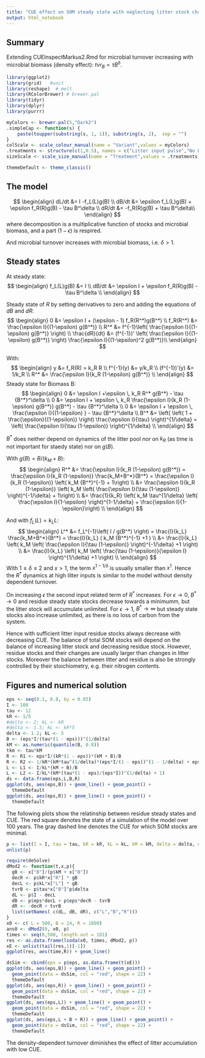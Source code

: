 ```yaml
---
title: "CUE effect on SOM steady state with neglecting litter stock changes"
output: html_notebook
---
```


## Summary

Extending CUEInspectMarkus2.Rmd for microbial turnover increasing with
microbial biomass (density effect): $tvr_B = \tau B^\delta$.

```r
library(ggplot2)
library(grid)   #unit
library(reshape)  # melt
library(RColorBrewer) # brewer.pal
library(tidyr)
library(dplyr)
library(purrr)

myColors <- brewer.pal(5,"Dark2")	
.simpleCap <- function(s) {
    paste(toupper(substring(s, 1, 1)), substring(s, 2),  sep = "")
}
colScale <- scale_colour_manual(name = "Variant",values = myColors)
.treatments <- structure(c(1,0.5), names = c("Litter input pulse","No Litter input"))
sizeScale <- scale_size_manual(name = "Treatment",values = .treatments)

themeDefault <- theme_classic()  
```

## The model
$$
\begin{align}
dL/dt &= I -f_L(L)g(B) \\
dB/dt &= \epsilon f_L(L)g(B) + \epsilon f_R(R)g(B) - \tau B^\delta \\
dR/dt &= -f_R(R)g(B) + \tau B^\delta\\
\end{align}
$$
where decomposition is a multiplicative function of stocks and microbial biomass,
and a part $(1-\epsilon)$ is respired.

And microbial turnover increases with microbial biomass, i.e. $\delta > 1$.

## Steady states
At steady state:
$$
\begin{align}
f_L(L)g(B) &= I \\
dB/dt &= \epsilon I + \epsilon f_R(R)g(B) - \tau B^\delta \\
\end{align}
$$

Steady state of $R$ by setting derivatives to zero and adding the equations of $dB$ and $dR$:
$$
\begin{align}
0 &= \epsilon I + (\epsilon - 1) f_R(R^*)g(B^*) \\
f_R(R^*) &= \frac{\epsilon I}{(1-\epsilon) g(B^*)} \\
R^* &= f^{-1}\left( \frac{\epsilon I}{(1-\epsilon) g(B^*)} \right) \\
\frac{dR}{dt} &= (f^{-1})' \left( \frac{\epsilon I}{(1-\epsilon) g(B^*)} \right) \frac{\epsilon I}{(1-\epsilon)^2 g(B^*)}\\
\end{align}
$$

With:
$$
\begin{align}
y &= f_R(R) = k_R R \\
f^{-1}(y) &= y/k_R \\
(f^{-1})'(y) &= 1/k_R \\
R^* &=  \frac{\epsilon I}{k_R (1-\epsilon) g(B^*)}  \\
\end{align}
$$
Steady state for Biomass B:
$$
\begin{align}
0 &= \epsilon I +\epsilon \, k_R R^* g(B^*) - \tau {B^*}^\delta \\
0 &= \epsilon I + \epsilon \, k_R \frac{\epsilon I}{k_R (1-\epsilon) g(B^*)} g(B^*) - \tau {B^*}^\delta \\
0 &= \epsilon I + \epsilon \, \frac{\epsilon I}{(1-\epsilon) }  - \tau {B^*}^\delta \\
B^* &= \left( \left( 1 + \frac{\epsilon}{(1-\epsilon)} \right) \frac{\epsilon I}{\tau} \right)^{1/\delta}
     = \left( \frac{\epsilon I}{\tau (1-\epsilon)} \right)^{1/\delta} \\
\end{align}
$$

$B^*$ does neither depend on dynamics of the litter pool nor on $k_R$ (as time is not important for staedy state) nor
on $g(B)$.

With $g(B) = B/(k_M + B)$:
$$
\begin{align}
R^* &=  \frac{\epsilon I}{k_R (1-\epsilon) g(B^*)}  
    =  \frac{\epsilon I}{k_R (1-\epsilon)}  \frac{k_M+B^*}{B^*}
    =  \frac{\epsilon I}{k_R (1-\epsilon)}  \left( k_M {B^*}^{-1} + 1\right) \\
    &= \frac{\epsilon I}{k_R (1-\epsilon)}  \left( k_M \left( \frac{\epsilon I}{\tau (1-\epsilon)} \right)^{-1/\delta} + 1\right) \\
    &= \frac{1}{k_R}  \left( k_M \tau^{1/\delta} \left( \frac{\epsilon I}{1-\epsilon} \right)^{1-1/\delta} + \frac{\epsilon I}{1-\epsilon}\right) \\
\end{align}
$$

And with $f_L(L) = k_L L$:
$$
\begin{align}
L^* &= f_L^{-1}\left( I / g(B^*) \right)    
    = \frac{I}{k_L}  \frac{k_M+B^*}{B^*}
    = \frac{I}{k_L}  ( k_M {B^*}^{-1} +1 ) \\
    &= \frac{I}{k_L}  \left( k_M \left( \frac{\epsilon I}{\tau (1-\epsilon)} \right)^{-1/\delta} +1 \right) \\
    &= \frac{I}{k_L}  \left( k_M \left( \frac{\tau (1-\epsilon)}{\epsilon I} \right)^{1/\delta} +1 \right) \\
\end{align}
$$
With $1 \leq \delta \leq 2$ and $x > 1$, the term $x^{1-1/\delta}$ is usually smaller than $x^1$. 
Hence the $R^*$ dynamics at high litter inputs is similar to the model without density 
dependent turnover.

On increasing $\epsilon$ the second input related term of $R^*$ increases. 
For $\epsilon \to 0$, $B^* \to 0$ and
residue steady state stocks decrease towards a minimumm, but the 
litter stock will accumulate unlimited.
For $\epsilon \to 1$, $B^* \to \infty$ but steady state stocks also
increase unlimited, as there is no loss of carbon from the system.

Hence with sufficient litter input residue stocks always decrease with decreasing CUE.
The balance of total SOM stocks will depend on the balance of increasing 
litter stock and decreasing residue stock. However, residue stocks and their
changes are usually larger than changes in litter stocks. Moreover the balance
between litter and residue is  also be strongly controlled by their stoichiometry, 
e.g. their nitrogen contents.

## Figures and numerical solution

```r
eps <- seq(0.1, 0.8, by = 0.05)
I <- 100
tau <- 12
kR <- 1/5
#delta <- 2; kL <- kR
#delta <- 1.5; kL <- kR*5
delta <- 1.2; kL <- 5
B <- (eps*I/(tau*(1 - eps)))^(1/delta)
kM <- as.numeric(quantile(B, 0.8))
tkm <- tau*kM
R <- R1 <- eps*I/(kR*(1 - eps))*(kM + B)/B
R <- R2 <- 1/kR*(kM*tau^(1/delta)*(eps*I/(1 - eps))^(1 - 1/delta) + eps*I/(1 - eps))
L <- L1 <- I/kL*(kM + B)/B
L <- L2 <- I/kL*(kM*(tau*(1 - eps)/(eps*I))^(1/delta) + 1)
ds <- data.frame(eps,L,B,R)
ggplot(ds, aes(eps,B)) + geom_line() + geom_point() +
  themeDefault
ggplot(ds, aes(eps,R)) + geom_line() + geom_point() +
  themeDefault
```


The following plots show the relatinship between residue steady states and CUE.
The red square denotes the state of a simulation of the model over 100 years.
The gray dashed line denotes the CUE for which SOM stocks are minimal.

```r
p <- list(I = I, tau = tau, kR = kR, kL = kL, kM = kM, delta = delta, eps = 0.4)
unlist(p)
```

```r
require(deSolve)
dMod2 <- function(t,x,p){
  gB <- x["B"]/(p$kM + x["B"])
  decR <- p$kR*x["R"] * gB
  decL <- p$kL*x["L"] * gB
  tvrB <- p$tau*x["B"]^p$delta
  dL <- p$I - decL
  dB <- p$eps*decL + p$eps*decR - tvrB
  dR <- -decR + tvrB
  list(setNames( c(dL, dB, dR), c("L","B","R")))
}
x0 <- c( L = 500, B = 14, R = 1800)
ans0 <- dMod2(0, x0, p)
times <- seq(0,500, length.out = 101)
res <- as.data.frame(lsoda(x0, times, dMod2, p))
xE <- unlist(tail(res,1)[-1])
ggplot(res, aes(time,R)) + geom_line()
```

```r
dsSim <- cbind(eps = p$eps, as.data.frame(t(xE)))
ggplot(ds, aes(eps,B)) + geom_line() + geom_point() +
  geom_point(data = dsSim, col = "red", shape = 22) +
  themeDefault
ggplot(ds, aes(eps,R)) + geom_line() + geom_point() +
  geom_point(data = dsSim, col = "red", shape = 22) +
  themeDefault
ggplot(ds, aes(eps,L)) + geom_line() + geom_point() +
  geom_point(data = dsSim, col = "red", shape = 22) +
  themeDefault
ggplot(ds, aes(eps,L + B + R)) + geom_line() + geom_point() +
  geom_point(data = dsSim, col = "red", shape = 22) +
  themeDefault
```

The density-dependent turnover diminishes the effect of litter accumulation
with low CUE.


```r

```

